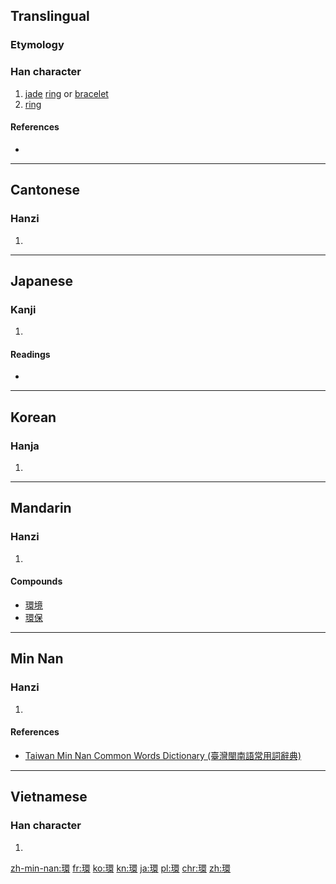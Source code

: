 {{also|环}}
==Translingual==

===Etymology===
{{Han compound|玉|睘|c1=s|c2=p|t1=jade|ls=psc}}

===Han character===
{{Han char|rn=96|rad=玉|as=13|sn=17|four=1613<sub>2</sub>|canj=一土田中女 (MGWLV)|ids=⿰[[𤣩]][[睘]]}}

# [[jade]] [[ring]] or [[bracelet]]
# [[ring]]

====References====
* {{Han ref|kx=0743.170|dkj=21287|dj=1152.140|hdz=21140.050|uh=74B0|ud=29872|bh=C0F4|bd=49396}}

----

==Cantonese==

===Hanzi===
{{yue-hanzi|jyut=[[waan4]]|y=waan4|sim=环}}

# {{defn|lang=yue|sort=玉13}}

----

==Japanese==

===Kanji===
{{ja-kanji|grade=c|rs=玉13}}

# {{defn|lang=ja|sort=玉13}}

====Readings====
* {{ja-readings|on=[[かん]] (kan)|kun=[[たまき]] (tamaki), [[わ]] (wa), [[めぐる]] (meguru)|nanori=}}

----

==Korean==

===Hanja===
{{ko-hanja|hangeul=환|eumhun=|rv=hwan|mr=hwan|y=hwan}}

# {{defn|lang=ko|sort=玉13}}

----

==Mandarin==

===Hanzi===
{{cmn-hanzi|sim=环|pin=[[huán]] ([[huan2]])|wg=huan<sup>2</sup>}}

# {{defn|lang=cmn|sort=玉13}}

====Compounds====
*[[環境]]
*[[環保]]

----

==Min Nan==

===Hanzi===
{{nan-hanzi|tlpa=huân (huan<sup>5</sup>), khuân (khuan<sup>5</sup>)}}

# {{defn|lang=nan|sort=玉13}}

====References====
*[http://twblg.dict.edu.tw/holodict_new/result_detail.jsp?n_no=12261&curpage=1&sample=%E7%92%B0&radiobutton=1&querytarget=1&limit=20&pagenum=1&rowcount=14 Taiwan Min Nan Common Words Dictionary (臺灣閩南語常用詞辭典)]

----

==Vietnamese==

===Han character===
{{vi-hantu|[[hoàn]]|rs=玉13}}

# {{defn|lang=vi|sort=玉13}}

[[zh-min-nan:環]]
[[fr:環]]
[[ko:環]]
[[kn:環]]
[[ja:環]]
[[pl:環]]
[[chr:環]]
[[zh:環]]